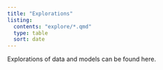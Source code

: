 ```yaml
---
title: "Explorations"
listing:
  contents: "explore/*.qmd"
  type: table
  sort: date
---
```


Explorations of data and models can be found here.



